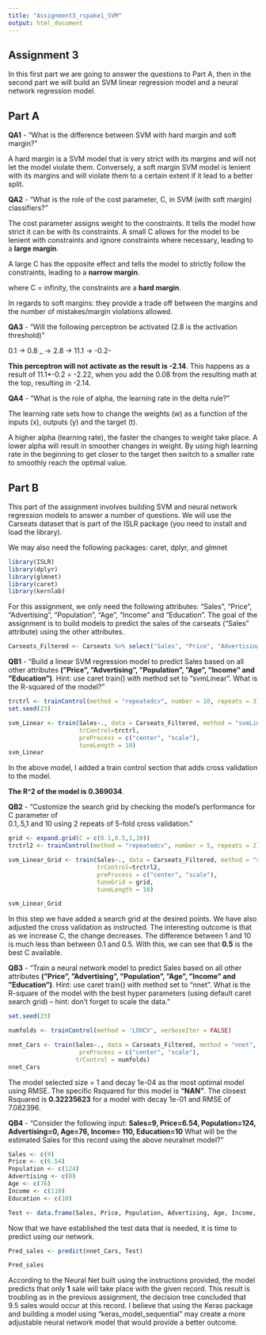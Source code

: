 ---
title: "Assignment3_rspake1_SVM"
output: html_document
---


## Assignment 3

In this first part we are going to answer the questions to Part A, then in the second part we will build an SVM linear regression model and a neural network regression model.


## Part A

**QA1**
- "What is the difference between SVM with hard margin and soft margin?"

A hard margin is a SVM model that is very strict with its margins and will not let the model violate them. Conversely, a soft margin SVM model is lenient with its margins and will violate them to a certain extent if it lead to a better split. 

**QA2** 
- "What is the role of the cost parameter, C, in SVM (with soft margin) classifiers?"

The cost parameter assigns weight to the constraints. It tells the model how strict it can be with its constraints. A small C allows for the model to be lenient with constraints and ignore constraints where necessary, leading to a **large margin**.

A large C has the opposite effect and tells the model to strictly follow the constraints, leading to a **narrow margin**.

where C = infinity, the constraints are a **hard margin**. 

In regards to soft margins: they provide a trade off between the margins and the number of mistakes/margin violations allowed. 

**QA3** 
- "Will the following perceptron be activated (2.8 is the activation threshold)"

0.1 -> 0.8 _
              -> 2.8 ->
11.1 -> -0.2-

**This perceptron will not activate as the result is -2.14**. This happens as a result of 11.1*-0.2 = -2.22, when you add the 0.08 from the resulting math at the top, resulting in -2.14. 

**QA4**
- "What is the role of alpha, the learning rate in the delta rule?"

The learning rate sets how to change the weights (w) as a function of the inputs (x), outputs (y) and the target (t). 

A higher alpha (learning rate), the faster the changes to weight take place. A lower alpha will result in smoother changes in weight. By using high learning rate in the beginning to get closer to the target then switch to a smaller rate to smoothly reach the optimal value. 


## Part B

This part of the assignment involves building SVM and neural network regression models to 
answer a number of questions. We will use the Carseats dataset that is part of the ISLR package (you need to install and load the library). 

We may also need the following packages: caret, dplyr, and glmnet 

```{r carseats Part B}
library(ISLR)
library(dplyr)
library(glmnet)
library(caret)
library(kernlab)
```

For this assignment, we only need the following attributes: "Sales", "Price", "Advertising", 
"Population", "Age", "Income" and "Education". The goal of the assignment is to build models 
to predict the sales of the carseats (“Sales” attribute) using the other attributes. 

```{r carseats}
Carseats_Filtered <- Carseats %>% select("Sales", "Price", "Advertising","Population","Age","Income","Education") 
```

**QB1**
- "Build a linear SVM regression model to predict Sales based on all other attributes **("Price", "Advertising", "Population", "Age", "Income" and "Education")**. Hint: use caret train() with method set to  “svmLinear”. What is the R-squared of the model?"

```{r}
trctrl <- trainControl(method = "repeatedcv", number = 10, repeats = 3)
set.seed(23)

svm_Linear <- train(Sales~., data = Carseats_Filtered, method = "svmLinear",
                    trControl=trctrl,
                    preProcess = c("center", "scale"),
                    tuneLength = 10)
svm_Linear

```
In the above model, I added a train control section that adds cross validation to the model. 

**The R^2 of the model is 0.369034**. 


**QB2**
- "Customize the search grid by checking the model’s performance for C parameter of  
0.1,.5,1 and 10 using 2 repeats of 5-fold cross validation."

```{r}
grid <- expand.grid(C = c(0.1,0.5,1,10))
trctrl2 <- trainControl(method = "repeatedcv", number = 5, repeats = 2)

svm_Linear_Grid <- train(Sales~., data = Carseats_Filtered, method = "svmLinear",
                         trControl=trctrl2,
                         preProcess = c("center", "scale"),
                         tuneGrid = grid,
                         tuneLength = 10)

svm_Linear_Grid
```

In this step we have added a search grid at the desired points. We have also adjusted the cross validation as instructed. The interesting outcome is that as we increase C, the change decreases. The difference between 1 and 10 is much less than between 0.1 and 0.5. With this, we can see that **0.5** is the best C available. 

**QB3**
- "Train a neural network model to predict Sales based on all other attributes **("Price", "Advertising", "Population", "Age", "Income" and "Education")**. Hint: use caret train() with method set to “nnet”. What is the R-square of the model with the best hyper parameters (using default caret search grid) – hint: don’t forget to scale the data."

```{r}
set.seed(23)

numfolds <- trainControl(method = 'LOOCV', verboseIter = FALSE)

nnet_Cars <- train(Sales~., data = Carseats_Filtered, method = "nnet",
                    preProcess = c("center", "scale"),
                   trControl = numfolds)
nnet_Cars
```

The model selected size = 1 and decay 1e-04 as the most optimal model using RMSE. The specific Rsquared for this model is **"NAN"**. The closest Rsquared is **0.32235623** for a model with decay 1e-01 and RMSE of 7.082396.

**QB4**
- "Consider the following input: **Sales=9, Price=6.54, Population=124, Advertising=0, Age=76, Income= 110, Education=10** What will be the estimated Sales for this record using the above neuralnet model?"

```{r}
Sales <- c(9)
Price <- c(6.54)
Population <- c(124)
Advertising <- c(0)
Age <- c(76)
Income <- c(110)
Education <- c(10)

Test <- data.frame(Sales, Price, Population, Advertising, Age, Income, Education)
```

Now that we have established the test data that is needed, it is time to predict using our network.

```{r}
Pred_sales <- predict(nnet_Cars, Test)

Pred_sales
```
According to the Neural Net built using the instructions provided, the model predicts that only **1** sale will take place with the given record. This result is troubling as in the previous assignment, the decision tree concluded that 9.5 sales would occur at this record. I believe that using the Keras package and building a model using "keras_model_sequential" may create a more adjustable neural network model that would provide a better outcome.



